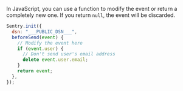 In JavaScript, you can use a function to modify the event or return a completely new one. If you return `null`, the event will be discarded.

```javascript
Sentry.init({
  dsn: "___PUBLIC_DSN___",
  beforeSend(event) {
    // Modify the event here
    if (event.user) {
      // Don't send user's email address
      delete event.user.email;
    }
    return event;
  },
});
```
